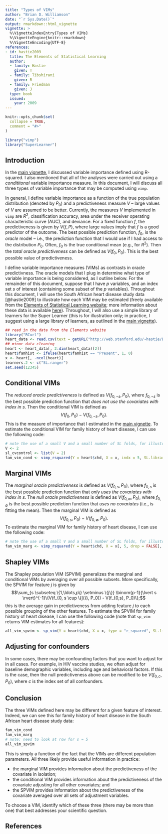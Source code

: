 ```yaml
---
title: "Types of VIMs"
author: "Brian D. Williamson"
date: "`r Sys.Date()`"
output: rmarkdown::html_vignette
vignette: >
  %\VignetteIndexEntry{Types of VIMs}
  %\VignetteEngine{knitr::rmarkdown}
  %\VignetteEncoding{UTF-8}
references:
- id: hastie2009
  title: The Elements of Statistical Learning
  author:
  - family: Hastie
    given: T
  - family: Tibshirani
    given: R
  - family: Friedman
    given: J
  type: book
  issued:
    year: 2009
---
```


```r
knitr::opts_chunk$set(
  collapse = TRUE,
  comment = "#>"
)
```

```r
library("vimp")
library("SuperLearner")
```

## Introduction

In the [main vignette](introduction-to-vimp.html), I discussed variable importance defined using R-squared. I also mentioned that all of the analyses were carried out using a *condititonal* variable importance measure. In this document, I will discuss all three types of variable importance that may be computed using `vimp`.

In general, I define variable importance as a function of the true population distribution (denoted by $P_0$) and a predictiveness measure $V$ -- large values of $V$ are assumed to be better. Currently, the measures $V$ implemented in `vimp` are $R^2$, classification accuracy, area under the receiver operating characteristic curve (AUC), and deviance. For a fixed function $f$, the predictiveness is given by $V(f, P)$, where large values imply that $f$ is a good predictor of the outcome. The best possible prediction function, $f_0$, is the *oracle* model -- i.e., the prediction function that I would use if I had access to the distribution $P_0$. Often, $f_0$ is the true conditional mean (e.g., for $R^2$). Then the *total oracle predictiveness* can be defined as $V(f_0, P_0)$. This is the best possible value of predictiveness.

I define variable importance measures (VIMs) as contrasts in oracle predictivness. The oracle models that I plug in determine what type of variable importance is being considered, as I outline below. For the remainder of this document, suppose that I have $p$ variables, and an index set $s$ of interest (containing some subset of the $p$ variables). Throughout this document, I will use the South African heart disease study data [@hastie2009] to illustrate how each VIM may be estimated (freely available from the [Elements of Statistical Learning website](https://web.stanford.edu/~hastie/ElemStatLearn/datasets/SAheart.data); more information about these data is available [here](https://web.stanford.edu/~hastie/ElemStatLearn/datasets/SAheart.info.txt)). Throughout, I will also use a simple library of learners for the Super Learner (this is for illustration only; in practice, I suggest using a large library of learners, as outlined in the [main vignette](introduction-to-vimp.html)).

```r
## read in the data from the Elements website
library("RCurl")
heart_data <- read.csv(text = getURL("http://web.stanford.edu/~hastie/ElemStatLearn/datasets/SAheart.data"), header = TRUE, stringsAsFactors = FALSE)
## minor data cleaning
heart <- heart_data[, 2:dim(heart_data)[2]]
heart$famhist <- ifelse(heart$famhist == "Present", 1, 0)
x <- heart[, -ncol(heart)]
learners.2 <- c("SL.ranger")
set.seed(12345)
```

## Conditional VIMs

The *reduced oracle predictiveness* is defined as $V(f_{0,-s}, P_0)$, where $f_{0,-s}$ is the best possible prediction function that *does not use the covariates with index in $s$*. Then the conditional VIM is defined as $$V(f_0, P_0) - V(f_{0,-s}, P_0).$$ This is the measure of importance that I estimated in the [main vignette](introduction-to-vimp.html). To estimate the conditional VIM for family history of heart disease, I can use the following code:

```r
# note the use of a small V and a small number of SL folds, for illustration only
V <- 2
sl_cvcontrol <- list(V = 2)
fam_vim_cond <- vimp_rsquared(Y = heart$chd, X = x, indx = 5, SL.library = learners.2, na.rm = TRUE, V = V, cvControl = sl_cvcontrol)
```

## Marginal VIMs

The *marginal oracle predictiveness* is defined as $V(f_{0,s}, P_0)$, where $f_{0,s}$ is the best possible prediction function that *only uses the covariates with index in $s$*. The *null oracle predictiveness* is defined as $V(f_{0, \emptyset}, P_0)$, where $f_{0,\emptyset}$ is the best possible prediction function that *uses no covariates* (i.e., is fitting the mean). Then the marginal VIM is defined as $$V(f_{0,s}, P_0) - V(f_{0,\emptyset}, P_0).$$ To estimate the marginal VIM for family history of heart disease, I can use the following code:

```r
# note the use of a small V and a small number of SL folds, for illustration only
fam_vim_marg <- vimp_rsquared(Y = heart$chd, X = x[, 5, drop = FALSE], indx = 1, SL.library = learners.2, na.rm = TRUE, V = V, cvControl = sl_cvcontrol)
```

## Shapley VIMs

The Shapley population VIM (SPVIM) generalizes the marginal and conditional VIMs by averaging over all possible subsets. More specifically, the SPVIM for feature $j$ is given by $$\sum_{s \subseteq \{1,\ldots,p\} \setminus \{j\}} \binom{p-1}{\lvert s \rvert}^{-1}\{V(f_{0, s \cup \{j\}}, P_0)) - V(f_{0,s}, P_0)\};$$ this is the average gain in predictiveness from adding feature $j$ to each possible grouping of the other features. To estimate the SPVIM for family history of heart disease, I can use the following code (note that `sp_vim` returns VIM estimates for all features):

```r
all_vim_spvim <- sp_vim(Y = heart$chd, X = x, type = "r_squared", SL.library = learners.2, na.rm = TRUE, V = V, cvControl = sl_cvcontrol, env = environment())
```

## Adjusting for confounders

In some cases, there may be confounding factors that you want to adjust for in all cases. For example, in HIV vaccine studies, we often adjust for baseline demographic variables, including age and behavioral factors. If this is the case, then the null predictiveness above can be modified to be $V(f_{0,c}, P_0)$, where $c$ is the index set of all confounders.

## Conclusion

The three VIMs defined here may be different for a given feature of interest. Indeed, we can see this for family history of heart disease in the South African heart disease study data:
```r
fam_vim_cond
fam_vim_marg
# note: need to look at row for s = 5
all_vim_spvim
```

This is simply a function of the fact that the VIMs are different population parameters. All three likely provide useful information in practice:

* the marginal VIM provides information about the predictiveness of the covariate in isolation;
* the conditional VIM provides information about the predictiveness of the covariate adjusting for all other covariates; and
* the SPVIM provides information about the predictiveness of the covariate averaged over all sets of adjustment variables.

To choose a VIM, identify which of these three (there may be more than one) that best addresses your scientific question.

## References
